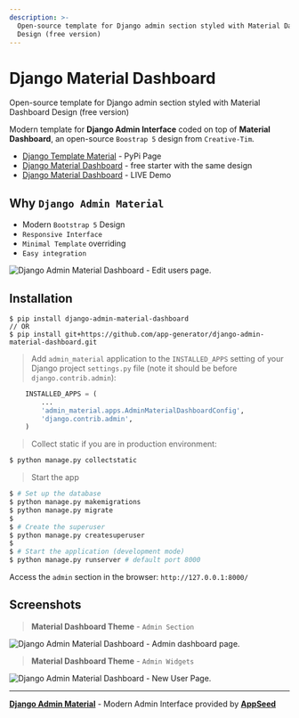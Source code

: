 ```yaml
---
description: >-
  Open-source template for Django admin section styled with Material Dashboard
  Design (free version)
---
```


# Django Material Dashboard

<SubHeading> Open-source template for Django admin section styled with Material Dashboard Design (free version)</SubHeading>

Modern template for **Django Admin Interface** coded on top of **Material Dashboard**, an open-source `Boostrap 5` design from `Creative-Tim`.

- [Django Template Material](https://pypi.org/project/django-admin-material-dashboard/) - PyPi Page
- [Django Material Dashboard](https://appseed.us/product/material-dashboard/django/) - free starter with the same design
- [Django Material Dashboard](https://django-material-dashboard.appseed-srv1.com/) - LIVE Demo

## Why `Django Admin Material`

- Modern `Bootstrap 5` Design
- `Responsive Interface`
- `Minimal Template` overriding
- `Easy integration`

![Django Admin Material Dashboard - Edit users page.](https://user-images.githubusercontent.com/51070104/169301658-6cf27993-c451-4cd4-9ffa-2968b8981167.png)

## Installation

```
$ pip install django-admin-material-dashboard
// OR
$ pip install git+https://github.com/app-generator/django-admin-material-dashboard.git
```

> Add `admin_material` application to the `INSTALLED_APPS` setting of your Django project `settings.py` file (note it should be before `django.contrib.admin`):

```python
    INSTALLED_APPS = (
        ...
        'admin_material.apps.AdminMaterialDashboardConfig',
        'django.contrib.admin',
    )
```

> Collect static if you are in production environment:

```bash
$ python manage.py collectstatic
```

> Start the app

```bash
$ # Set up the database
$ python manage.py makemigrations
$ python manage.py migrate
$
$ # Create the superuser
$ python manage.py createsuperuser
$
$ # Start the application (development mode)
$ python manage.py runserver # default port 8000
```

Access the `admin` section in the browser: `http://127.0.0.1:8000/`

## Screenshots

> **Material Dashboard Theme** - `Admin Section`

![Django Admin Material Dashboard - Admin dashboard page.](https://user-images.githubusercontent.com/51070104/196743760-6e0e1930-8233-421c-ac53-d65c273b00dc.png)

> **Material Dashboard Theme** - `Admin Widgets`

![Django Admin Material Dashboard - New User Page.](https://user-images.githubusercontent.com/51070104/196743821-2e140dd8-fe15-4615-9e9f-0467900b1a1b.png)

---

[**Django Admin Material**](https://github.com/app-generator/django-admin-material-dashboard) - Modern Admin Interface provided by [**AppSeed**](https://appseed.us/)
